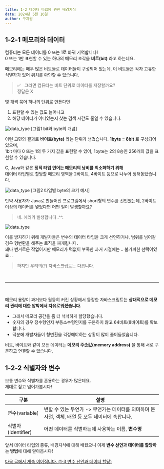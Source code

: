 ```yaml
---
title: 1-2 데이터 타입에 관한 배경지식
date: 2024년 5월 16일
author: 구지원
---
```



## 1-2-1 메모리와 데이터

컴퓨터는 모든 데이터를 0 또는 1로 바꿔 기억합니다!<br/>
0 또는 1만 표현할 수 있는 하나의 메모리 조각을 **비트(bit)** 라고 하는데요.

메모리에는 매우 많은 비트들로 데이터들이 구성되어 있는데, 이 비트들은 각자 고유한 식별자가 있어 위치를 확인할 수 있습니다.<br/>
> ✅ &nbsp;&nbsp;그러면 컴퓨터는 비트 단위로 데이터를 저장할까요? <br/>
> 정답은 X

몇 개씩 묶어 하나의 단위로 만든다면<br/>
1. 표현할 수 있는 값도 늘어나고<br/>
2. 해당 데이터가 어디있는지 찾는 검색 시간도 줄일 수 있습니다.

![data_type](/images/chapter1/bit_byte.png)
[그림1 bit와 byte의 개념]

이런 고민의 결과로 **바이트(byte)** 라는 단위가 생겼습니다. **1byte = 8bit** 로 구성되어 있으며,<br/>
1bit 마다 0 또는 1의 두 가지 값을 표현할 수 있어, 1byte는 2의 8승인 256개의 값을 표현할 수 있습니다.

C, Java와 같은 **정적 타입 언어는 메모리의 낭비를 최소화하기 위해** <br/>
데이터 타입별로 할당할 메모리 영역을 2바이트, 4바이트 등으로 나누어 정해놓았습니다.

![data_type](/images/chapter1/java_data_type.png)
[그림2 타입별 byte의 크기 예시]

만약 사용자가 Java로 만들어진 프로그램에서 short형의 변수를 선언했는데, 2바이트 이상의 데이터를 넣었다면 어떤 일이 발생할까요?
> 네. 에러가 발생합니다  .^^.

![data_type](/images/chapter1/cry.jpg)

이를 방지하기 위해 개발자들은 변수의 데이터 타입을 크게 선언하거나, 범위를 넘어갈 경우 형변환을 해주는 로직을 짜게됩니다.<br/>
꽤나 번거로운 작업이지만 메모리가 턱없이 부족한 과거 시절에는 .. 불가피한 선택이였죠 ..<br/>
> 하지만 우리의(?) 자바스크립트는 다릅니다.

<br/>
<hr/>
<br/>

메모리 용량이 과거보다 월등히 커진 상황에서 등장한 자바스크립트는 **상대적으로 메모리 관리에 대한 압박에서 자유로워졌습니다.** <br/>
- 그래서 메모리 공간을 좀 더 넉넉하게 할당했습니다.
- 숫자의 경우 정수형인지 부동소수형인지를 구분하지 않고 64비트(8바이트)를 확보합니다.
- 덕분에 개발자들이 형변환을 걱정해야하는 상황이 많이 줄어들었습니다.

비트, 바이트와 같이 모든 데이터는 **메모리 주솟값(memory address)** 을 통해 서로 구분하고 연결할 수 있습니다.

## 1-2-2 식별자와 변수

보통 변수와 식별자를 혼용하는 경우가 많은데요.<br/>
제대로 짚고 넘어가봅시다!

| 구분 | 설명 |
| ------------ | ------------- |
| 변수(variable) | 변할 수 있는 무언가 -> 무언가는 데이터를 의미하며 문자열, 객체, 배열 등 모두 데이터에 속합니다. |
| 식별자(identifier) | 어떤 데이터를 식별하는데 사용하는 이름,  **변수명**  |

앞서 데이터 타입의 종류, 배경지식에 대해 배웠으니 이제 **변수 선언과 데이터를 할당하는 방법**에 대해 알아봅시다!


[다음 글에서 계속 이어집니다. (1-3 변수 선언과 데이터 할당)](/chapter1/1-3)